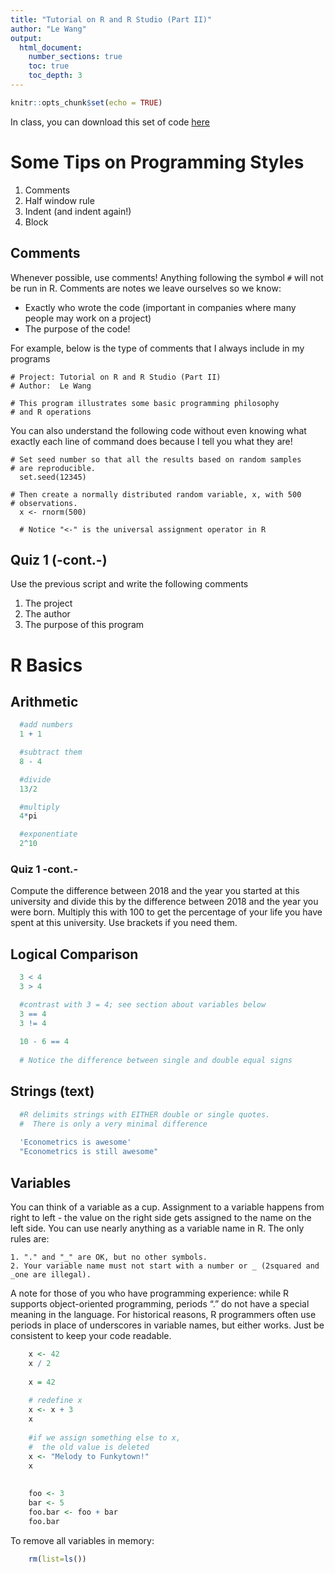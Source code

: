 ```yaml
---
title: "Tutorial on R and R Studio (Part II)"
author: "Le Wang"
output:
  html_document:
    number_sections: true
    toc: true
    toc_depth: 3    
---
```


```r
knitr::opts_chunk$set(echo = TRUE)
```

In class, you can download this set of code [here](lecture/intro-to-R_part2.R)

# Some Tips on Programming Styles

1. Comments
2. Half window rule
3. Indent (and indent again!)
4. Block


## Comments

Whenever possible, use comments! Anything following the symbol `#` will not be run in R. Comments are notes we leave ourselves so we know: 

  - Exactly who wrote the code (important in companies where many people may work on a project) 
  - The purpose of the code!

For example, below is the type of comments that I always include in my programs
```
# Project: Tutorial on R and R Studio (Part II)
# Author:  Le Wang

# This program illustrates some basic programming philosophy
# and R operations
```

You can also understand the following code without even knowing what exactly each line of command does because I tell you what they are!

```
# Set seed number so that all the results based on random samples 
# are reproducible.
  set.seed(12345)

# Then create a normally distributed random variable, x, with 500 
# observations.
  x <- rnorm(500)

  # Notice "<-" is the universal assignment operator in R
```

## Quiz 1 (-cont.-) 
  
Use the previous script and write the following comments
  
  1. The project
  2. The author
  3. The purpose of this program    
  
# R Basics

## Arithmetic 

```r
  #add numbers
  1 + 1

  #subtract them
  8 - 4

  #divide
  13/2

  #multiply
  4*pi

  #exponentiate
  2^10   

```

  
### Quiz 1 -cont.-
  
Compute the difference between 2018 and the year you started at this university and divide this by the difference between 2018 and the year you were born. Multiply this with 100 to get the percentage of your life you have spent at this university. Use brackets if you need them.  


## Logical Comparison


```r
  3 < 4
  3 > 4

  #contrast with 3 = 4; see section about variables below
  3 == 4
  3 != 4
  
  10 - 6 == 4
  
  # Notice the difference between single and double equal signs
```


## Strings (text)

```r
  #R delimits strings with EITHER double or single quotes.
  #  There is only a very minimal difference
  
  'Econometrics is awesome'  
  "Econometrics is still awesome"  
```



## Variables

You can think of a variable as a cup. Assignment to a variable happens from right to left - the value on the right side gets assigned to the name on the left side. You can use nearly anything as a variable name in R. The only rules are:
    
    1. "." and "_" are OK, but no other symbols.
    2. Your variable name must not start with a number or _ (2squared and  _one are illegal).  
  
A note for those of you who have programming experience: while R supports object-oriented programming, periods "." do not have a special meaning in the language. For historical reasons, R programmers often use periods in place of underscores in variable names, but either works. Just be consistent to keep your code readable.



```r
    x <- 42
    x / 2
    
    x = 42
    
    # redefine x
    x <- x + 3
    x
    
    #if we assign something else to x,
    #  the old value is deleted        
    x <- "Melody to Funkytown!"
    x
    
    
    foo <- 3
    bar <- 5
    foo.bar <- foo + bar
    foo.bar
```

To remove all variables in memory:

```r
    rm(list=ls())
```




















